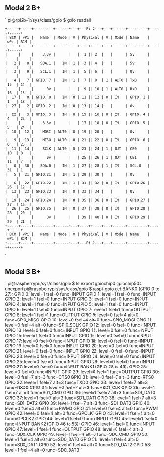 == Model 2 B+ ==
`
pi@rpi2b-1:/sys/class/gpio $ gpio readall
 +-----+-----+---------+------+---+---Pi 2---+---+------+---------+-----+-----+
 | BCM | wPi |   Name  | Mode | V | Physical | V | Mode | Name    | wPi | BCM |
 +-----+-----+---------+------+---+----++----+---+------+---------+-----+-----+
 |     |     |    3.3v |      |   |  1 || 2  |   |      | 5v      |     |     |
 |   2 |   8 |   SDA.1 |   IN | 1 |  3 || 4  |   |      | 5v      |     |     |
 |   3 |   9 |   SCL.1 |   IN | 1 |  5 || 6  |   |      | 0v      |     |     |
 |   4 |   7 | GPIO. 7 |   IN | 1 |  7 || 8  | 1 | ALT0 | TxD     | 15  | 14  |
 |     |     |      0v |      |   |  9 || 10 | 1 | ALT0 | RxD     | 16  | 15  |
 |  17 |   0 | GPIO. 0 |   IN | 0 | 11 || 12 | 0 | IN   | GPIO. 1 | 1   | 18  |
 |  27 |   2 | GPIO. 2 |   IN | 0 | 13 || 14 |   |      | 0v      |     |     |
 |  22 |   3 | GPIO. 3 |   IN | 0 | 15 || 16 | 0 | IN   | GPIO. 4 | 4   | 23  |
 |     |     |    3.3v |      |   | 17 || 18 | 0 | IN   | GPIO. 5 | 5   | 24  |
 |  10 |  12 |    MOSI | ALT0 | 0 | 19 || 20 |   |      | 0v      |     |     |
 |   9 |  13 |    MISO | ALT0 | 0 | 21 || 22 | 0 | IN   | GPIO. 6 | 6   | 25  |
 |  11 |  14 |    SCLK | ALT0 | 0 | 23 || 24 | 1 | OUT  | CE0     | 10  | 8   |
 |     |     |      0v |      |   | 25 || 26 | 1 | OUT  | CE1     | 11  | 7   |
 |   0 |  30 |   SDA.0 |   IN | 1 | 27 || 28 | 1 | IN   | SCL.0   | 31  | 1   |
 |   5 |  21 | GPIO.21 |   IN | 1 | 29 || 30 |   |      | 0v      |     |     |
 |   6 |  22 | GPIO.22 |   IN | 1 | 31 || 32 | 0 | IN   | GPIO.26 | 26  | 12  |
 |  13 |  23 | GPIO.23 |   IN | 0 | 33 || 34 |   |      | 0v      |     |     |
 |  19 |  24 | GPIO.24 |   IN | 0 | 35 || 36 | 0 | IN   | GPIO.27 | 27  | 16  |
 |  26 |  25 | GPIO.25 |   IN | 0 | 37 || 38 | 0 | IN   | GPIO.28 | 28  | 20  |
 |     |     |      0v |      |   | 39 || 40 | 0 | IN   | GPIO.29 | 29  | 21  |
 +-----+-----+---------+------+---+----++----+---+------+---------+-----+-----+
 | BCM | wPi |   Name  | Mode | V | Physical | V | Mode | Name    | wPi | BCM |
 +-----+-----+---------+------+---+---Pi 2---+---+------+---------+-----+-----+
`
== Model 3 B+ ==
`
pi@raspberrypi:/sys/class/gpio $ ls
export  gpiochip0  gpiochip504  unexport
pi@raspberrypi:/sys/class/gpio $ raspi-gpio get
BANK0 (GPIO 0 to 27):
GPIO 0: level=1 fsel=0 func=INPUT
GPIO 1: level=1 fsel=0 func=INPUT
GPIO 2: level=1 fsel=0 func=INPUT
GPIO 3: level=1 fsel=0 func=INPUT
GPIO 4: level=1 fsel=0 func=INPUT
GPIO 5: level=1 fsel=0 func=INPUT
GPIO 6: level=1 fsel=0 func=INPUT
GPIO 7: level=1 fsel=1 func=OUTPUT
GPIO 8: level=1 fsel=1 func=OUTPUT
GPIO 9: level=0 fsel=4 alt=0 func=SPI0_MISO
GPIO 10: level=0 fsel=4 alt=0 func=SPI0_MOSI
GPIO 11: level=0 fsel=4 alt=0 func=SPI0_SCLK
GPIO 12: level=0 fsel=0 func=INPUT
GPIO 13: level=0 fsel=0 func=INPUT
GPIO 14: level=0 fsel=0 func=INPUT
GPIO 15: level=1 fsel=0 func=INPUT
GPIO 16: level=0 fsel=0 func=INPUT
GPIO 17: level=0 fsel=0 func=INPUT
GPIO 18: level=0 fsel=0 func=INPUT
GPIO 19: level=0 fsel=0 func=INPUT
GPIO 20: level=0 fsel=0 func=INPUT
GPIO 21: level=0 fsel=0 func=INPUT
GPIO 22: level=0 fsel=0 func=INPUT
GPIO 23: level=0 fsel=0 func=INPUT
GPIO 24: level=0 fsel=0 func=INPUT
GPIO 25: level=0 fsel=0 func=INPUT
GPIO 26: level=0 fsel=0 func=INPUT
GPIO 27: level=0 fsel=0 func=INPUT
BANK1 (GPIO 28 to 45):
GPIO 28: level=0 fsel=0 func=INPUT
GPIO 29: level=0 fsel=1 func=OUTPUT
GPIO 30: level=0 fsel=7 alt=3 func=CTS0
GPIO 31: level=0 fsel=7 alt=3 func=RTS0
GPIO 32: level=1 fsel=7 alt=3 func=TXD0
GPIO 33: level=1 fsel=7 alt=3 func=RXD0
GPIO 34: level=0 fsel=7 alt=3 func=SD1_CLK
GPIO 35: level=1 fsel=7 alt=3 func=SD1_CMD
GPIO 36: level=1 fsel=7 alt=3 func=SD1_DAT0
GPIO 37: level=1 fsel=7 alt=3 func=SD1_DAT1
GPIO 38: level=1 fsel=7 alt=3 func=SD1_DAT2
GPIO 39: level=1 fsel=7 alt=3 func=SD1_DAT3
GPIO 40: level=0 fsel=4 alt=0 func=PWM0
GPIO 41: level=0 fsel=4 alt=0 func=PWM1
GPIO 42: level=0 fsel=4 alt=0 func=GPCLK1
GPIO 43: level=1 fsel=4 alt=0 func=GPCLK2
GPIO 44: level=1 fsel=0 func=INPUT
GPIO 45: level=1 fsel=0 func=INPUT
BANK2 (GPIO 46 to 53):
GPIO 46: level=1 fsel=0 func=INPUT
GPIO 47: level=1 fsel=1 func=OUTPUT
GPIO 48: level=0 fsel=4 alt=0 func=SD0_CLK
GPIO 49: level=1 fsel=4 alt=0 func=SD0_CMD
GPIO 50: level=1 fsel=4 alt=0 func=SD0_DAT0
GPIO 51: level=1 fsel=4 alt=0 func=SD0_DAT1
GPIO 52: level=1 fsel=4 alt=0 func=SD0_DAT2
GPIO 53: level=1 fsel=4 alt=0 func=SD0_DAT3
`